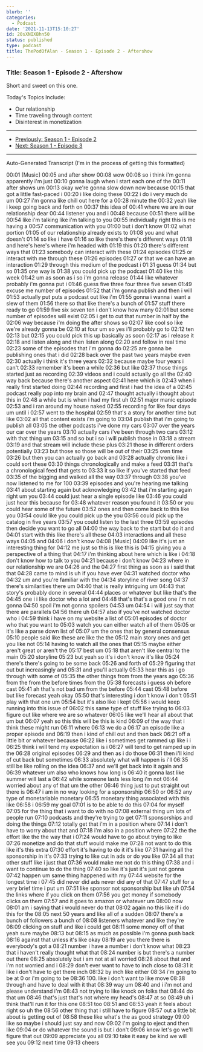 ```yaml
---
blurb: ''
categories:
  - Podcast
date: '2021-11-13T15:10:27'
id: 20sXNIXBhn50
status: published
type: podcast
title: ThePodOfAlan - Season 1 - Episode 2 - Aftershow
---
```


### Title: Season 1 - Episode 2 - Aftershow

<YouTubeVideo id="L4XEj_o1JMI" />

Short and sweet on this one. 

Today's Topics Include:

- Our relationship
- Time traveling through content 
- Disinterest in monetization

---

- [Previously: Season 1 - Episode 2](/posts/20sPk2lLN4n2--thepodofalan--season-1--episode-2)
- [Next: Season 1 - Episode 3](/posts/20sekPY2uuIb--thepodofalan--season-1--episode-3)

---

Auto-Generated Transcript (I'm in the process of getting this formatted)

00:01
[Music]
00:05
and after show
00:08
wow
00:08
so i think i'm gonna apparently i'm just
00:10
gonna laugh when i start each one of the
00:11
after shows um
00:13
okay we're gonna slow down now because
00:15
that got a little fast-paced i
00:20
i like doing these
00:22
i do i very much do um
00:27
i'm gonna like chill out here for a
00:28
minute the
00:32
yeah like i keep going back and forth on
00:37
this idea of
00:41
where we are in our relationship dear
00:44
listener you and i
00:48
because
00:51
there will be
00:54
like i'm talking like i'm talking to you
00:55
individually right this is me having a
00:57
communication with you
01:00
but i don't know
01:02
what portion
01:05
of our relationship already exists to
01:08
you and what doesn't
01:14
so like i have
01:16
so like there's there's different ways
01:18
and here's here's where i'm headed with
01:19
this
01:20
there's different ways that
01:23
somebody can interact with these
01:24
episodes
01:25
or interact with me through these
01:26
episodes
01:27
or that we can have an interaction
01:29
through this medium of the podcast i
01:31
guess
01:34
but so
01:35
one way is
01:38
you could pick up the podcast
01:40
like this week
01:42
um as soon as i so i'm gonna release
01:44
like whatever probably i'm gonna put i
01:46
guess five three four three five seven
01:49
excuse me number of episodes
01:52
that i'm gonna publish and then i will
01:53
actually put puts a podcast out like i'm
01:55
gonna i wanna i want a slew of them
01:56
there so that like there's a bunch of
01:57
stuff there ready to go
01:59
five six seven ten i don't know how many
02:01
but some number of episodes will exist
02:05
i get to cut that number in half by the
02:06
way because i'm doing the after shows so
02:07
like cool so like we're already gonna be
02:10
at four um so yes i'll probably go to
02:12
ten
02:13
but
02:15
you could pick this up basically as soon
02:17
as i release it
02:18
and listen along and then listen along
02:20
and follow in real time
02:23
some of the episodes that i'm gonna do
02:25
are gonna be publishing ones that i did
02:28
back over the past two years maybe even
02:30
actually i think it's three years
02:32
because maybe four years i can't
02:33
remember it's been a while
02:36
but like
02:37
those things started just as recording
02:39
videos and i could actually go all the
02:40
way back because there's another aspect
02:41
here which is
02:43
when i really first started doing
02:44
recording and first i had the idea of a
02:45
podcast really pop into my brain and
02:47
thought actually i thought about this in
02:48
a while but is when i had my first uh
02:51
major manic episode
02:53
and i ran around my house naked
02:55
recording for like four days um until i
02:57
went to the hospital
02:59
that's a story for another time but like
03:02
all that content exists i'm going to
03:04
publish that i'm going to publish all
03:05
the other podcasts i've done my cars
03:07
over the years our car over the years
03:10
actually cars i've been through two cars
03:12
with that thing um
03:15
and so but i so i will publish those in
03:18
a stream
03:19
and that stream will include these plus
03:21
those in different orders potentially
03:23
but those so those will be out of their
03:25
own time
03:26
but then you can actually go back and
03:28
actually chronic like i could sort these
03:30
things chronologically and make a feed
03:31
that's a chronological feed that gets to
03:33
it so like if you've started that feed
03:35
of the bigging and walked all the way
03:37
through
03:38
you've now listened to me for 100
03:39
episodes and you're hearing me talking
03:41
about starting again but acknowledging
03:42
that i'm starting again right um you
03:44
could just hear a single episode like
03:46
you could just hear this because for
03:48
whatever reason you found it
03:50
or you could hear some of the future
03:52
ones and then come back to this like you
03:54
could like you could pick up the you
03:56
could pick up the catalog in five years
03:57
you could listen to the last three
03:59
episodes then decide you want to go all
04:00
the way back to the start but do it and
04:01
start with this like there's all these
04:03
interactions and all these ways
04:05
and
04:06
i don't know
04:08
[Music]
04:09
like it's just an interesting thing for
04:12
me just so this is like this is
04:15
giving you a perspective of a thing that
04:17
i'm thinking about here which is like i
04:18
don't know how to talk to you
04:21
because i don't know
04:23
where in our relationship we are
04:26
and the
04:27
first thing as soon as i said that that
04:28
came to mind is uh if you have ever
04:31
watched doctor who
04:32
um and you're familiar with the
04:34
storyline of river song
04:37
there's similarities there um
04:40
that is really intriguing um
04:43
that story's probably done in several
04:44
places or whatever but like that's the
04:45
one i i like doctor who a lot and
04:48
that's that's a good one i'm not gonna
04:50
spoil i'm not gonna spoilers
04:53
um
04:54
i will just say that there are parallels
04:56
there uh
04:57
also if you've not watched doctor who i
04:59
think i have on my website a list of
05:01
episodes of doctor who that you want to
05:03
watch you can either watch all of them
05:05
or it's like a parse down list of
05:07
um the ones that by general consensus
05:10
people said like these are like the the
05:12
main story ones and get you like not
05:14
having to watch all the ones that
05:15
maybe either aren't great or aren't the
05:17
best um
05:18
that aren't like central to the main
05:20
storyline
05:23
but yeah so it's i don't know it's like
05:24
there's there's going to be some back
05:26
and forth of
05:29
figuring that out but increasingly and
05:31
and you'll actually
05:33
hear this as i go through with some of
05:35
the other things from from the years ago
05:36
from the from the before times from the
05:38
forecasts i guess oh before cast
05:41
ah that's not bad um from the before
05:44
cast
05:48
before but like forecast yeah okay
05:50
that's interesting i don't know i don't
05:51
play with that one um
05:54
but it's also like i kept
05:56
i would keep running into this issue of
06:02
this same type of stuff like trying to
06:03
figure out like where we are so whatever
06:05
like we'll hear all about that um but
06:07
yeah so this this will be this is kind
06:09
of the way that i think these might run
06:11
where
06:13
we do a
06:17
an episode like a proper episode and
06:19
then i kind of chill out and then back
06:21
off a little bit or whatever because
06:22
like i sometimes get rammed up like i i
06:25
think i will tend my expectation is i
06:27
will tend to get ramped up in the
06:28
original episodes
06:29
and then as i do those
06:31
then i'll kind of cut back but sometimes
06:33
absolutely what will happen is i'll
06:35
still be like rolling on the idea
06:37
and we'll get back into it again and
06:39
whatever um also who knows how long is
06:40
it gonna last like summer will last a
06:42
while someone lasts less long i'm not
06:44
worried about any of that um the other
06:46
thing just to put straight out there is
06:47
i am in no way looking for a sponsorship
06:50
or
06:52
any type of monetariable monetary
06:55
monetary thing associated with this like
06:58
i
06:59
my goal
07:01
is to be able to do this
07:04
for myself
07:05
for the thing that i want to do with no
07:08
external thing um lots of people run
07:10
podcasts and they're trying to get
07:11
sponsorships and doing the things
07:12
totally get that i'm in a position where
07:14
i don't have to worry about that and
07:18
i'm also in a position where
07:22
the the effort like the the way that i
07:24
would have to go about trying to like
07:26
monetize and do that stuff would make me
07:28
not want to do this like it's this extra
07:30
effort it's having to do it it's like
07:31
having all the sponsorship in it's
07:33
trying to like cut in ads or do you like
07:34
all that other stuff like i just that
07:36
would make me not do this thing
07:38
and i want to continue to do the thing
07:40
so like it's just it's just not gonna
07:42
happen um same thing happened with my
07:44
website for the longest time i
07:45
did never did ads never did any of that
07:47
stuff for a very brief time i put um
07:51
like sponsor not sponsorship but like uh
07:54
the links where if you click on them
07:56
you get money if somebody clicks on them
07:57
and it goes to amazon or whatever um
08:00
now
08:01
am i saying that i would never do that
08:02
again no this like if i do this for the
08:05
next 50 years and like all of a sudden
08:07
there's a bunch of followers a bunch of
08:08
listeners whatever and like they're
08:09
clicking on stuff and like i could get
08:11
some money off of that yeah sure maybe
08:13
but
08:15
as much as possible i'm gonna push back
08:16
against that unless it's like okay
08:19
are you there there is everybody's got a
08:21
number i have a number i don't know what
08:23
that i haven't really thought what that
08:24
number is but there's a number out there
08:25
absolutely but i am not at all worried
08:28
about that and i'm not worried and i
08:29
don't ever want to have to inch close to
08:31
it like i don't have to get there inch
08:32
by inch like either
08:34
i'm going to be at 0 or i'm going to be
08:36
100. like i don't want to like move
08:38
through and have to deal with it that
08:39
way um
08:40
and i i'm not and please understand i'm
08:43
not trying to like knock on folks that
08:44
do that um
08:46
that's just that's not where my head's
08:47
at so
08:49
uh i think that'll run it for this one
08:51
too
08:51
and
08:53
yeah it feels about right so uh the
08:56
other thing that i still have to figure
08:57
out a little bit about is getting out of
08:58
these like what's the as good strategy
09:00
like so maybe i should just say and now
09:02
i'm going to eject and then like
09:04
or do whatever the sound is but i don't
09:06
know let's go we'll figure that out
09:09
appreciate you all
09:10
take it easy be kind we will see you
09:12
next time
09:13
cheers




